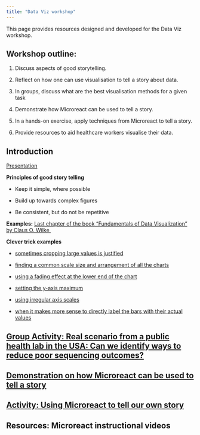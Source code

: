 ```yaml
---
title: "Data Viz workshop"
---
```


This page provides resources designed and developed for the Data Viz workshop.

## **Workshop outline:**

1.  Discuss aspects of good storytelling. 

2.  Reflect on how one can use visualisation to tell a story about data.

3.  In groups, discuss what are the best visualisation methods for a given task

4.  Demonstrate how Microreact can be used to tell a story.

5.  In a hands-on exercise, apply techniques from Microreact to tell a story. 

6.  Provide resources to aid healthcare workers visualise their data.

## **Introduction**

[Presentation](presentations/Telling a story and making a point.pdf)

**Principles of good story telling**

-   Keep it simple, where possible

-   Build up towards complex figures

-   Be consistent, but do not be repetitive

**Examples:** [Last chapter of the book "Fundamentals of Data Visualization" by Claus O. Wilke ](https://clauswilke.com/dataviz/telling-a-story.html)

**Clever trick examples**

-   [sometimes cropping large values is justified](https://www.visualisingdata.com/2017/01/little-visualisation-design-part-32/)

-   [finding a common scale size and arrangement of all the charts](https://visualisingdata.com/2016/05/little-visualisation-design-part-16/)

-   [using a fading effect at the lower end of the chart](https://www.visualisingdata.com/2016/03/the-little-of-visualisation-design-part-5/)

-   [setting the y-axis maximum](https://www.visualisingdata.com/2016/03/the-little-of-visualisation-design-part-2/)

-   [using irregular axis scales](https://www.visualisingdata.com/2019/06/the-little-of-visualisation-design-part-64/)

-   [when it makes more sense to directly label the bars with their actual values](https://www.visualisingdata.com/2019/12/the-little-of-visualisation-design-part-69/)

## [**Group Activity: Real scenario from a public health lab in the USA: Can we identify ways to reduce poor sequencing outcomes?**](dataviz_groupactivity.qmd)

## [**Demonstration on how Microreact can be used to tell a story**](dataviz_microreact_demo.qmd)

## [**Activity: Using Microreact to tell our own story**](dataviz_Microreact_activity.qmd)

## Resources: **Microreact instructional videos**
